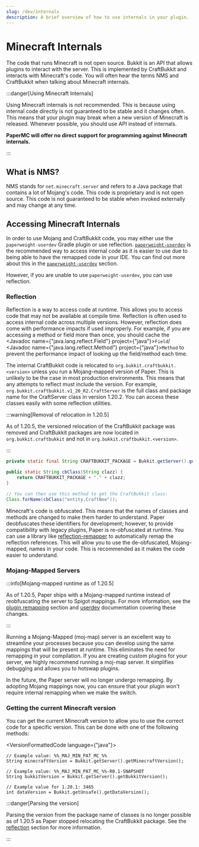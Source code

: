 ```yaml
---
slug: /dev/internals
description: A brief overview of how to use internals in your plugin.
---
```


# Minecraft Internals

The code that runs Minecraft is not open source. Bukkit is an API that allows plugins to interact with the server. This
is implemented by CraftBukkit and interacts with Minecraft's code. You will often hear the terms NMS and CraftBukkit
when talking about Minecraft internals.

:::danger[Using Minecraft Internals]

Using Minecraft internals is not recommended. This is because using internal code directly is not guaranteed to be
stable and it changes often. This means that your plugin may break when a new version of Minecraft is released.
Whenever possible, you should use API instead of internals.

**PaperMC will offer no direct support for programming against Minecraft internals.**

:::

## What is NMS?

NMS stands for `net.minecraft.server` and refers to a Java package that contains a lot of Mojang's code. This code is
proprietary and is not open source. This code is not guaranteed to be stable when invoked externally and may change at
any time.

## Accessing Minecraft Internals

In order to use Mojang and CraftBukkit code, you may either use the `paperweight-userdev` Gradle plugin or use reflection.
[`paperweight-userdev`](https://github.com/PaperMC/paperweight-test-plugin) is the recommended way to access internal code
as it is easier to use due to being able to have the remapped code in your IDE. You can find
out more about this in the [`paperweight-userdev`](/paper/dev/userdev) section.

However, if you are unable to use `paperweight-userdev`, you can use reflection.

### Reflection

Reflection is a way to access code at runtime. This allows you to access code that may not be available at compile time.
Reflection is often used to access internal code across multiple versions. However, reflection does come
with performance impacts if used improperly. For example, if you are accessing a method or field more than once,
you should cache the <Javadoc name={"java.lang.reflect.Field"} project={"java"}>`Field`</Javadoc>/
<Javadoc name={"java.lang.reflect.Method"} project={"java"}>`Method`</Javadoc> to prevent the performance
impact of looking up the field/method each time.

The internal CraftBukkit code is relocated to `org.bukkit.craftbukkit.<version>` unless you run a Mojang-mapped version
of Paper. This is unlikely to be the case in most production environments. This means that any attempts to reflect must
include the version. For example, `org.bukkit.craftbukkit.v1_20_R2.CraftServer` is the full class and package name
for the CraftServer class in version 1.20.2. You can access these classes easily with some reflection utilities.

:::warning[Removal of relocation in 1.20.5]

As of 1.20.5, the versioned relocation of the CraftBukkit package was removed and
CraftBukkit packages are now located in `org.bukkit.craftbukkit` and not in `org.bukkit.craftbukkit.<version>`.

:::

```java
private static final String CRAFTBUKKIT_PACKAGE = Bukkit.getServer().getClass().getPackageName();

public static String cbClass(String clazz) {
    return CRAFTBUKKIT_PACKAGE + "." + clazz;
}

// You can then use this method to get the CraftBukkit class:
Class.forName(cbClass("entity.CraftBee"));
```

Minecraft's code is obfuscated. This means that the names of classes and methods are changed to make them harder to
understand. Paper deobfuscates these identifiers for development; however, to provide compatibility with legacy plugins,
Paper is re-obfuscated at runtime. You can use a library like [reflection-remapper](https://github.com/jpenilla/reflection-remapper) to automatically remap the
reflection references. This will allow you to use the de-obfuscated, Mojang-mapped, names in your code. This is recommended as
it makes the code easier to understand.

### Mojang-Mapped Servers

:::info[Mojang-mapped runtime as of 1.20.5]

As of 1.20.5, Paper ships with a Mojang-mapped runtime instead of reobfuscating the server to Spigot mappings.
For more information, see the [plugin remapping](./project-setup#plugin-remapping) section and [userdev](./userdev#1205-and-beyond) documentation covering these changes.

:::

Running a Mojang-Mapped (moj-map) server is an excellent way to streamline your processes because you can develop using
the same mappings that will be present at runtime. This eliminates the need for remapping in your compilation. If you
are creating custom plugins for your server, we highly recommend running a moj-map server. It simplifies debugging and
allows you to hotswap plugins.

In the future, the Paper server will no longer undergo remapping. By adopting Mojang mappings now, you can ensure that
your plugin won't require internal remapping when we make the switch.

### Getting the current Minecraft version

You can get the current Minecraft version to allow you to use the correct code for a specific version. This can be done
with one of the following methods:

<VersionFormattedCode language={"java"}>
```
// Example value: %%_MAJ_MIN_PAT_MC_%%
String minecraftVersion = Bukkit.getServer().getMinecraftVersion();

// Example value: %%_MAJ_MIN_PAT_MC_%%-R0.1-SNAPSHOT
String bukkitVersion = Bukkit.getServer().getBukkitVersion();

// Example value for 1.20.1: 3465
int dataVersion = Bukkit.getUnsafe().getDataVersion();
```
</VersionFormattedCode>

:::danger[Parsing the version]

Parsing the version from the package name of classes is no longer possible as of 1.20.5 as Paper stopped relocating the CraftBukkit package.
See the [reflection](#reflection) section for more information.

:::
